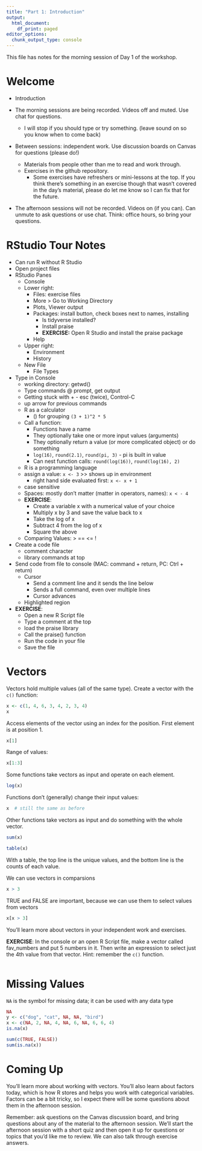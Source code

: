 ```yaml
---
title: "Part 1: Introduction"
output:
  html_document:
    df_print: paged
editor_options:
  chunk_output_type: console
---
```


This file has notes for the morning session of Day 1 of the workshop.

# Welcome

* Introduction

* The morning sessions are being recorded.  Videos off and muted.  Use chat for questions.
  * I will stop if you should type or try something.  (leave sound on so you know when to come back)
* Between sessions: independent work.  Use discussion boards on Canvas for questions (please do!)
  * Materials from people other than me to read and work through.
  * Exercises in the github repository.  
    * Some exercises have refreshers or mini-lessons at the top.  If you think there's something in an exercise though that wasn't covered in the day's material, please do let me know so I can fix that for the future.
* The afternoon sessions will not be recorded.  Videos on (if you can).  Can unmute to ask questions or use chat.  Think: office hours, so bring your questions.

# RStudio Tour Notes

* Can run R without R Studio
* Open project files
* RStudio Panes
  * Console
  * Lower right:
    * Files: exercise files
    * More > Go to Working Directory
    * Plots, Viewer output
    * Packages: install button, check boxes next to names, installing
      * Is tidyverse installed?
      * Install praise
      * **EXERCISE:** Open R Studio and install the praise package
    * Help
  * Upper right:
    * Environment
    * History
  * New File
    * File Types

* Type in Console
    * working directory: getwd()
    * Type commands @ prompt, get output
    * Getting stuck with + - esc (twice), Control-C
    * up arrow for previous commands
    * R as a calculator
      * () for grouping `(3 + 1)^2 * 5`
    * Call a function: 
      * Functions have a name
      * They optionally take one or more input values (arguments)
      * They optionally return a value (or more complicated object) or do something
      * `log(16)`, `round(2.1)`, `round(pi, 3)` - pi is built in value
      * Can nest function calls: `round(log(16))`, `round(log(16), 2)`
    * R is a programming language
    * assign a value: `x <- 3` >> shows up in environment
      * right hand side evaluated first: `x <- x + 1`
    * case sensitive
    * Spaces: mostly don't matter (matter in operators, names): `x < - 4`
    * **EXERCISE**: 
      * Create a variable x with a numerical value of your choice
      * Multiply x by 3 and save the value back to x
      * Take the log of x
      * Subtract 4 from the log of x
      * Square the above
    * Comparing Values: > == <= !
* Create a code file
    * comment character
    * library commands at top
* Send code from file to console (MAC: command + return, PC: Ctrl + return)
    * Cursor
      * Send a comment line and it sends the line below
      * Sends a full command, even over multiple lines
      * Cursor advances
    * Highlighted region
* **EXERCISE**: 
  * Open a new R Script file
  * Type a comment at the top
  * load the praise library
  * Call the praise() function
  * Run the code in your file
  * Save the file


# Vectors

Vectors hold multiple values (all of the same type).  Create a vector with the `c()` function:
```r
x <- c(1, 4, 6, 3, 4, 2, 3, 4)
x
```

Access elements of the vector using an index for the position.  First element is at position 1.
```r
x[1]
```

Range of values:
```r
x[1:3]
```

Some functions take vectors as input and operate on each element.
```r
log(x)
```

Functions don't (generally) change their input values:
```r
x  # still the same as before
```

Other functions take vectors as input and do something with the whole vector.
```r
sum(x)
```

```r
table(x)
```

With a table, the top line is the unique values, and the bottom line is the counts of each value.

We can use vectors in comparsions

```r
x > 3
```

TRUE and FALSE are important, because we can use them to select values from vectors

```r
x[x > 3]
```

You'll learn more about vectors in your independent work and exercises.

**EXERCISE**: In the console or an open R Script file, make a vector called fav_numbers and put 5 numbers in it.  Then write an expression to select just the 4th value from that vector.  Hint: remember the `c()` function.

```r

```


# Missing Values

`NA` is the symbol for missing data; it can be used with any data type
```r
NA  
y <- c("dog", "cat", NA, NA, "bird")
x <- c(NA, 2, NA, 4, NA, 6, NA, 6, 6, 4)
is.na(x)  
```

```r
sum(c(TRUE, FALSE))
sum(is.na(x))  
```


# Coming Up

You'll learn more about working with vectors.  You'll also learn about factors today, which is how R stores and helps you work with categorical variables.  Factors can be a bit tricky, so I expect there will be some questions about them in the afternoon session.  

Remember: ask questions on the Canvas discussion board, and bring questions about any of the material to the afternoon session.  We'll start the afternoon session with a short quiz and then open it up for questions or topics that you'd like me to review.  We can also talk through exercise answers.